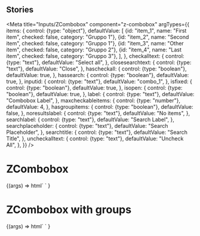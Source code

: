 
## Stories

<Meta
  title="Inputs/ZCombobox"
  component="z-combobox"
  argTypes={{
    items: {
      control: {type: "object"},
      defaultValue: [
        {id: "item_1", name: "First item", checked: false, category: "Gruppo 1"},
        {id: "item_2", name: "Second item", checked: false, category: "Gruppo 1"},
        {id: "item_3", name: "Other item", checked: false, category: "Gruppo 2"},
        {id: "item_4", name: "Last item", checked: false, category: "Gruppo 3"},
      ],
    },
    checkalltext: {
      control: {type: "text"},
      defaultValue: "Select all",
    },
    closesearchtext: {
      control: {type: "text"},
      defaultValue: "Close",
    },
    hascheckall: {
      control: {type: "boolean"},
      defaultValue: true,
    },
    hassearch: {
      control: {type: "boolean"},
      defaultValue: true,
    },
    inputid: {
      control: {type: "text"},
      defaultValue: "combo_1",
    },
    isfixed: {
      control: {type: "boolean"},
      defaultValue: true,
    },
    isopen: {
      control: {type: "boolean"},
      defaultValue: true,
    },
    label: {
      control: {type: "text"},
      defaultValue: "Combobox Label",
    },
    maxcheckableitems: {
      control: {type: "number"},
      defaultValue: 4,
    },
    hasgroupitems: {
      control: {type: "boolean"},
      defaultValue: false,
    },
    noresultslabel: {
      control: {type: "text"},
      defaultValue: "No items",
    },
    searchlabel: {
      control: {type: "text"},
      defaultValue: "Search Label",
    },
    searchplaceholder: {
      control: {type: "text"},
      defaultValue: "Search Placeholder",
    },
    searchtitle: {
      control: {type: "text"},
      defaultValue: "Search Title",
    },
    uncheckalltext: {
      control: {type: "text"},
      defaultValue: "Uncheck All",
    },
  }}
/>

# ZCombobox

<Canvas>
  <Story name="z-combobox">
    {(args) =>
      html` <z-combobox
        checkalltext=${args.checkalltext}
        closesearchtext=${args.closesearchtext}
        hascheckall=${args.hascheckall}
        hassearch=${args.hassearch}
        inputid=${args.inputid}
        isfixed=${args.isfixed}
        isopen=${args.isopen}
        items=${JSON.stringify(args.items)}
        label=${args.label}
        maxcheckableitems=${args.maxcheckableitems}
        hasgroupitems=${args.hasgroupitems}
        noresultslabel=${args.noresultslabel}
        searchlabel=${args.searchlabel}
        searchplaceholder=${args.searchplaceholder}
        searchtitle=${args.searchtitle}
        uncheckalltext=${args.uncheckalltext}
      />`
    }
  </Story>
</Canvas>

# ZCombobox with groups

<Canvas>
  <Story
    name="z-combobox with groups"
    args={{
      items: [
        {id: "item_1", name: "First item", checked: false, category: "Gruppo 1"},
        {id: "item_2", name: "Second item", checked: false, category: "Gruppo 1"},
        {id: "item_3", name: "Other item", checked: false, category: "Gruppo 2"},
        {id: "item_5", name: "And another item", checked: false, category: "Gruppo 3"},
        {id: "item_6", name: "And another one", checked: false, category: "Gruppo 3"},
        {id: "item_7", name: "Last item", checked: false, category: "Gruppo 4"},
      ],
      hasgroupitems: true,
    }}
  >
    {(args) =>
      html` <z-combobox
        checkalltext=${args.checkalltext}
        closesearchtext=${args.closesearchtext}
        hascheckall=${args.hascheckall}
        hassearch=${args.hassearch}
        inputid=${args.inputid}
        isfixed=${args.isfixed}
        isopen=${args.isopen}
        items=${JSON.stringify(args.items)}
        label=${args.label}
        maxcheckableitems=${args.maxcheckableitems}
        hasgroupitems=${args.hasgroupitems}
        noresultslabel=${args.noresultslabel}
        searchlabel=${args.searchlabel}
        searchplaceholder=${args.searchplaceholder}
        searchtitle=${args.searchtitle}
        uncheckalltext=${args.uncheckalltext}
      />`
    }
  </Story>
</Canvas>

<ArgsTable of="z-combobox" />
